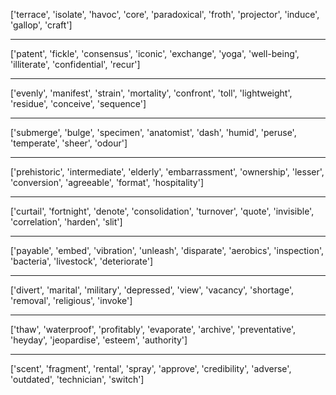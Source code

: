 ['terrace', 'isolate', 'havoc', 'core', 'paradoxical', 'froth', 'projector', 'induce', 'gallop', 'craft']
<hr>
['patent', 'fickle', 'consensus', 'iconic', 'exchange', 'yoga', 'well-being', 'illiterate', 'confidential', 'recur']
<hr>
['evenly', 'manifest', 'strain', 'mortality', 'confront', 'toll', 'lightweight', 'residue', 'conceive', 'sequence']
<hr>
['submerge', 'bulge', 'specimen', 'anatomist', 'dash', 'humid', 'peruse', 'temperate', 'sheer', 'odour']
<hr>
['prehistoric', 'intermediate', 'elderly', 'embarrassment', 'ownership', 'lesser', 'conversion', 'agreeable', 'format', 'hospitality']
<hr>
['curtail', 'fortnight', 'denote', 'consolidation', 'turnover', 'quote', 'invisible', 'correlation', 'harden', 'slit']
<hr>
['payable', 'embed', 'vibration', 'unleash', 'disparate', 'aerobics', 'inspection', 'bacteria', 'livestock', 'deteriorate']
<hr>
['divert', 'marital', 'military', 'depressed', 'view', 'vacancy', 'shortage', 'removal', 'religious', 'invoke']
<hr>
['thaw', 'waterproof', 'profitably', 'evaporate', 'archive', 'preventative', 'heyday', 'jeopardise', 'esteem', 'authority']
<hr>
['scent', 'fragment', 'rental', 'spray', 'approve', 'credibility', 'adverse', 'outdated', 'technician', 'switch']